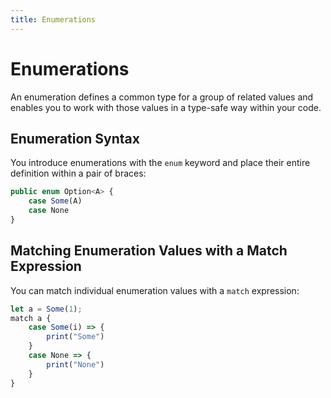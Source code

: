 ```yaml
---
title: Enumerations
---
```


# Enumerations

An enumeration defines a common type for a group of related values and enables you to work with those values in a type-safe way within your code.

## Enumeration Syntax

You introduce enumerations with the `enum` keyword and place their entire definition within a pair of braces:

```js
public enum Option<A> {
    case Some(A)
    case None
}
```

## Matching Enumeration Values with a Match Expression

You can match individual enumeration values with a `match` expression:

```js
let a = Some(1);
match a {
    case Some(i) => {
        print("Some")
    }
    case None => {
        print("None")
    }
}
```
